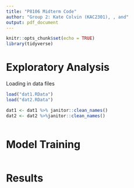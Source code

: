 ```yaml
---
title: "P8106 Midterm Code"
author: "Group 2: Kate Colvin (KAC2301), , and"
output: pdf_document
---
```


```r
knitr::opts_chunk$set(echo = TRUE)
library(tidyverse)
```

# Exploratory Analysis 

Loading in data files

```r

load("dat1.RData") 
load("dat2.RData")

dat1 <- dat1 %>% janitor::clean_names()
dat2 <- dat2 %>%janitor::clean_names()

```

```r


```

# Model Training

```r


```


# Results

```r

```

